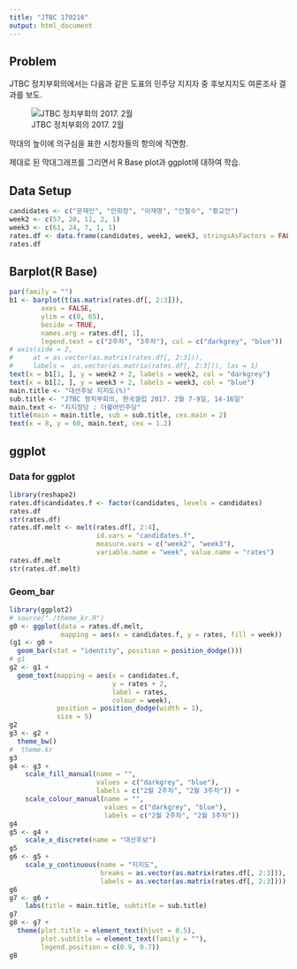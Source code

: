 ```yaml
---
title: "JTBC 170216"
output: html_document
---
```


## Problem

JTBC 정치부회의에서는 다음과 같은 도표의 민주당 지지자 중 후보지지도 여론조사 결과를 보도. 

![JTBC 정치부회의  2017. 2월](../pics/poll_201702_JTBC.jpg)

막대의 높이에 의구심을 표한 시청자들의 항의에 직면함. 

제대로 된 막대그래프를 그리면서 R Base plot과 ggplot에 대하여 학습.


## Data Setup

```r
candidates <- c("문재인", "안희정", "이재명", "안철수", "황교안")
week2 <- c(57, 20, 11, 2, 1)
week3 <- c(61, 24, 7, 1, 1)
rates.df <- data.frame(candidates, week2, week3, stringsAsFactors = FALSE)
rates.df
```

## Barplot(R Base)

```r
par(family = "")
b1 <- barplot(t(as.matrix(rates.df[, 2:3])), 
        axes = FALSE, 
        ylim = c(0, 65), 
        beside = TRUE, 
        names.arg = rates.df[, 1], 
        legend.text = c("2주차", "3주차"), col = c("darkgrey", "blue"))
# axis(side = 2, 
#     at = as.vector(as.matrix(rates.df[, 2:3])), 
#     labels =  as.vector(as.matrix(rates.df[, 2:3])), las = 1)
text(x = b1[1, ], y = week2 + 2, labels = week2, col = "darkgrey")
text(x = b1[2, ], y = week3 + 2, labels = week3, col = "blue")
main.title <- "대선후보 지지도(%)"
sub.title <- "JTBC 정치부회의, 한국갤럽 2017. 2월 7-9일, 14-16일"
main.text <- "지지정당 : 더불어민주당"
title(main = main.title, sub = sub.title, cex.main = 2)
text(x = 8, y = 60, main.text, cex = 1.2)
```

## ggplot

### Data for ggplot

```r
library(reshape2)
rates.df$candidates.f <- factor(candidates, levels = candidates)
rates.df
str(rates.df)
rates.df.melt <- melt(rates.df[, 2:4], 
                      id.vars = "candidates.f", 
                      measure.vars = c("week2", "week3"), 
                      variable.name = "week", value.name = "rates")
rates.df.melt
str(rates.df.melt)
```

### Geom_bar

```r
library(ggplot2)
# source("./theme_kr.R")
g0 <- ggplot(data = rates.df.melt, 
             mapping = aes(x = candidates.f, y = rates, fill = week)) 
(g1 <- g0 + 
  geom_bar(stat = "identity", position = position_dodge())) 
# g1
g2 <- g1 +
  geom_text(mapping = aes(x = candidates.f, 
                          y = rates + 2, 
                          label = rates,
                          colour = week), 
            position = position_dodge(width = 1), 
            size = 5)
g2
g3 <- g2 +
  theme_bw() 
#  theme.kr
g3
g4 <- g3 + 
    scale_fill_manual(name = "", 
                      values = c("darkgrey", "blue"), 
                      labels = c("2월 2주차", "2월 3주차")) +
    scale_colour_manual(name = "",
                        values = c("darkgrey", "blue"), 
                        labels = c("2월 2주차", "2월 3주차"))
g4
g5 <- g4 + 
    scale_x_discrete(name = "대선후보")
g5
g6 <- g5 +
    scale_y_continuous(name = "지지도", 
                       breaks = as.vector(as.matrix(rates.df[, 2:3])), 
                       labels = as.vector(as.matrix(rates.df[, 2:3])))
g6
g7 <- g6 +
    labs(title = main.title, subtitle = sub.title)
g7
g8 <- g7 +
  theme(plot.title = element_text(hjust = 0.5), 
        plot.subtitle = element_text(family = ""),
        legend.position = c(0.9, 0.7))
g8
```
